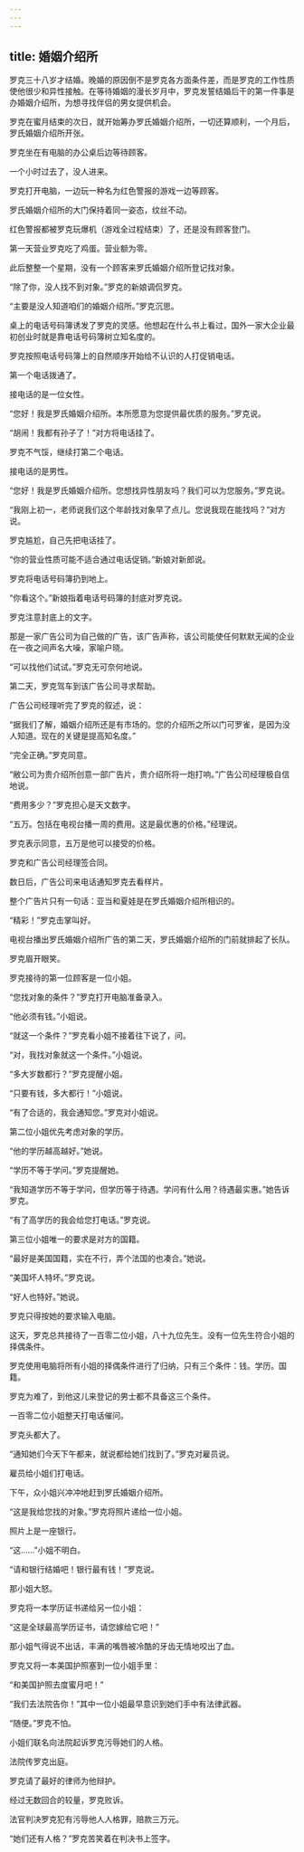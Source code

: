 ```yaml
---
---
---
```

title: 婚姻介绍所
---



罗克三十八岁才结婚。晚婚的原因倒不是罗克各方面条件差，而是罗克的工作性质使他很少和异性接触。在等待婚姻的漫长岁月中，罗克发誓结婚后干的第一件事是办婚姻介绍所，为想寻找伴侣的男女提供机会。

罗克在蜜月结束的次日，就开始筹办罗氏婚姻介绍所，一切还算顺利，一个月后，罗氏婚姻介绍所开张。

罗克坐在有电脑的办公桌后边等待顾客。

一个小时过去了，没人进来。

罗克打开电脑，一边玩一种名为红色警报的游戏一边等顾客。

罗氏婚姻介绍所的大门保持着同一姿态，纹丝不动。

红色警报都被罗克玩爆机（游戏全过程结束）了，还是没有顾客登门。

第一天营业罗克吃了鸡蛋。营业额为零。

此后整整一个星期，没有一个顾客来罗氏婚姻介绍所登记找对象。

“除了你，没人找不到对象。”罗克的新娘调侃罗克。

“主要是没人知道咱们的婚姻介绍所。”罗克沉思。

桌上的电话号码簿诱发了罗克的灵感。他想起在什么书上看过，国外一家大企业最初创业时就是靠电话号码簿树立知名度的。

罗克按照电话号码簿上的自然顺序开始给不认识的人打促销电话。

第一个电话拨通了。

接电话的是一位女性。

“您好！我是罗氏婚姻介绍所。本所愿意为您提供最优质的服务。”罗克说。

“胡闹！我都有孙子了！”对方将电话挂了。

罗克不气馁，继续打第二个电话。

接电话的是男性。

“您好！我是罗氏婚姻介绍所。您想找异性朋友吗？我们可以为您服务。”罗克说。

“我刚上初一，老师说我们这个年龄找对象早了点儿。您说我现在能找吗？”对方说。

罗克尴尬，自己先把电话挂了。

“你的营业性质可能不适合通过电话促销。”新娘对新郎说。

罗克将电话号码簿扔到地上。

“你看这个。”新娘指着电话号码簿的封底对罗克说。

罗克注意封底上的文字。

那是一家广告公司为自己做的广告，该广告声称，该公司能使任何默默无闻的企业在一夜之间声名大噪，家喻户晓。

“可以找他们试试。”罗克无可奈何地说。

第二天，罗克驾车到该广告公司寻求帮助。

广告公司经理听完了罗克的叙述，说：

“据我们了解，婚姻介绍所还是有市场的。您的介绍所之所以门可罗雀，是因为没人知道。现在的关键是提高知名度。”

“完全正确。”罗克同意。

“敝公司为贵介绍所创意一部广告片，贵介绍所将一炮打响。”广告公司经理极自信地说。

“费用多少？”罗克担心是天文数字。

“五万。包括在电视台播一周的费用。这是最优惠的价格。”经理说。

罗克表示同意，五万是他可以接受的价格。

罗克和广告公司经理签合同。

数日后，广告公司来电话通知罗克去看样片。

整个广告片只有一句话：亚当和夏娃是在罗氏婚姻介绍所相识的。

“精彩！”罗克击掌叫好。

电视台播出罗氏婚姻介绍所广告的第二天，罗氏婚姻介绍所的门前就排起了长队。

罗克眉开眼笑。

罗克接待的第一位顾客是一位小姐。

“您找对象的条件？”罗克打开电脑准备录入。

“他必须有钱。”小姐说。

“就这一个条件？”罗克看小姐不接着往下说了，问。

“对，我找对象就这一个条件。”小姐说。

“多大岁数都行？”罗克提醒小姐。

“只要有钱，多大都行！”小姐说。

“有了合适的，我会通知您。”罗克对小姐说。

第二位小姐优先考虑对象的学历。

“他的学历越高越好。”她说。

“学历不等于学问。”罗克提醒她。

“我知道学历不等于学问，但学历等于待遇。学问有什么用？待遇最实惠。”她告诉罗克。

“有了高学历的我会给您打电话。”罗克说。

第三位小姐唯一的要求是对方的国籍。

“最好是美国国籍，实在不行，弄个法国的也凑合。”她说。

“美国坏人特坏。”罗克说。

“好人也特好。”她说。

罗克只得按她的要求输入电脑。

这天，罗克总共接待了一百零二位小姐，八十九位先生。没有一位先生符合小姐的择偶条件。

罗克使用电脑将所有小姐的择偶条件进行了归纳，只有三个条件：钱。学历。国籍。

罗克为难了，到他这儿来登记的男士都不具备这三个条件。

一百零二位小姐整天打电话催问。

罗克头都大了。

“通知她们今天下午都来，就说都给她们找到了。”罗克对雇员说。

雇员给小姐们打电话。

下午，众小姐兴冲冲地赶到罗氏婚姻介绍所。

“这是我给您找的对象。”罗克将照片递给一位小姐。

照片上是一座银行。

“这……”小姐不明白。

“请和银行结婚吧！银行最有钱！”罗克说。

那小姐大怒。

罗克将一本学历证书递给另一位小姐：

“这是全球最高学历证书，请您嫁给它吧！”

那小姐气得说不出话，丰满的嘴唇被冷酷的牙齿无情地咬出了血。

罗克又将一本美国护照塞到一位小姐手里：

“和美国护照去度蜜月吧！”

“我们去法院告你！”其中一位小姐最早意识到她们手中有法律武器。

“随便。”罗克不怕。

小姐们联名向法院起诉罗克污辱她们的人格。

法院传罗克出庭。

罗克请了最好的律师为他辩护。

经过无数回合的较量，罗克败诉。

法官判决罗克犯有污辱他人人格罪，赔款三万元。

“她们还有人格？”罗克苦笑着在判决书上签字。